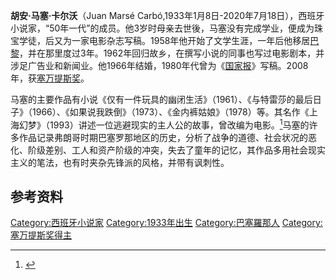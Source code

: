 '''胡安·马塞·卡尔沃'''（Juan Marsé Carbó,1933年1月8日-2020年7月18日），西班牙小说家，“50年一代”的成员。他3岁时母亲去世後，马塞没有完成学业，便成为珠宝学徒，后又为一家电影杂志写稿。1958年他开始了文学生涯，一年后他移居[[巴黎|巴黎]]，并在那里度过3年。1962年回归故乡，在撰写小说的同事也写过电影剧本，并涉足广告业和新闻业。他1966年结婚，1980年代曾为《[[国家报|国家报]]》写稿。2008年，获[[塞万提斯奖|塞万提斯奖]]。

马塞的主要作品有小说《仅有一件玩具的幽闭生活》（1961）、《与特雷莎的最后日子》（1966）、《如果说我跌倒》（1973）、《金内裤姑娘》（1978）等。其名作《上海幻梦》（1993）讲述一位逃避现实的主人公的故事，曾改编为电影。<ref>{{cite web |url=http://news.qq.com/a/20090425/000295.htm |title=西班牙作家胡安·马塞·卡尔沃获塞万提斯文学奖|website=新闻_腾讯网 |format= |work= |accessdate=}}</ref>马塞的许多作品记录弗朗哥时期巴塞罗那地区的历史，分析了战争的道德、社会状况的恶化、阶级差别、工人和资产阶级的冲突，失去了童年的记忆，其作品多用社会现实主义的笔法，也有时夹杂先锋派的风格，并带有讽刺性。

==参考资料==
{{reflist}}

{{Authority control}}
[[Category:西班牙小说家|Category:西班牙小说家]]
[[Category:1933年出生|Category:1933年出生]]
[[Category:巴塞羅那人|Category:巴塞羅那人]]
[[Category:塞万提斯奖得主|Category:塞万提斯奖得主]]